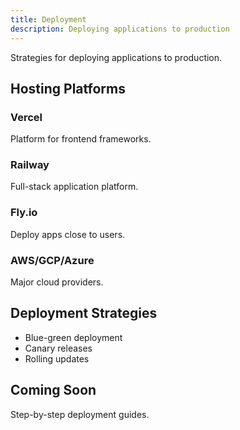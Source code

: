 ```yaml
---
title: Deployment
description: Deploying applications to production
---
```



Strategies for deploying applications to production.

## Hosting Platforms

### Vercel

Platform for frontend frameworks.

### Railway

Full-stack application platform.

### Fly.io

Deploy apps close to users.

### AWS/GCP/Azure

Major cloud providers.

## Deployment Strategies

- Blue-green deployment
- Canary releases
- Rolling updates

## Coming Soon

Step-by-step deployment guides.

